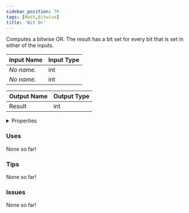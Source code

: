 ```yaml
---
sidebar_position: 70
tags: [Math,Bitwise]
title: 'Bit Or'
---
```


Computes a bitwise OR. The result has a bit set for every bit that is set in either of the inputs.



<DocusaurusSvg />

| Input Name | Input Type |
|-----------|-----------|
| *No name.* | int |
| *No name.* | int |

| Output Name | Output Type |
|-----------|-----------|
| Result | int |


<details>
  <summary>Properties</summary>
  <div>
    <div>
    <table>
      <thead>
        <tr>
          <th>Is beta required?</th>
          <th>No</th>
        </tr>
        <tr>
          <th>Is this chip a trolling risk?</th>
          <th>No</th>
        </tr>
        <tr>
          <th>Is this chip a role assignment risk?</th>
          <th>No</th>
        </tr>
        <tr>
          <th>Chip UUID</th>
          <th>2c24bc11-9543-4738-8c6c-0c5e3fadd944</th>
        </tr>
        <tr>
          <th>Room availability</th>
          <th>Available everywhere</th>
        </tr>
      </thead>
    </table>
    </div>
  </div>
</details>

### Uses

None so far!

### Tips

None so far!

### Issues

None so far!